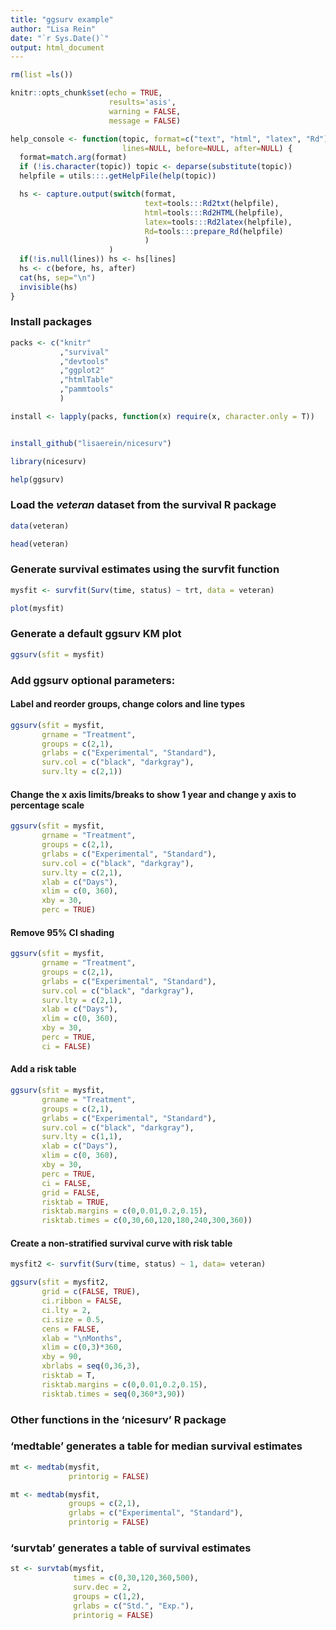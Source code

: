 ```yaml
---
title: "ggsurv example"
author: "Lisa Rein"
date: "`r Sys.Date()`"
output: html_document
---
```


```r

rm(list =ls())

knitr::opts_chunk$set(echo = TRUE,
                      results='asis',
                      warning = FALSE,
                      message = FALSE)

help_console <- function(topic, format=c("text", "html", "latex", "Rd"),
                         lines=NULL, before=NULL, after=NULL) {  
  format=match.arg(format)
  if (!is.character(topic)) topic <- deparse(substitute(topic))
  helpfile = utils:::.getHelpFile(help(topic))

  hs <- capture.output(switch(format, 
                              text=tools:::Rd2txt(helpfile),
                              html=tools:::Rd2HTML(helpfile),
                              latex=tools:::Rd2latex(helpfile),
                              Rd=tools:::prepare_Rd(helpfile)
                              )
                      )
  if(!is.null(lines)) hs <- hs[lines]
  hs <- c(before, hs, after)
  cat(hs, sep="\n")
  invisible(hs)
}

```

### Install packages

```r

packs <- c("knitr"
           ,"survival"
           ,"devtools"
           ,"ggplot2"
           ,"htmlTable"
           ,"pammtools"
           )

install <- lapply(packs, function(x) require(x, character.only = T))


install_github("lisaerein/nicesurv")

library(nicesurv)

help(ggsurv)

```

### Load the _veteran_ dataset from the survival R package

```r

data(veteran)

head(veteran)

```


### Generate survival estimates using the survfit function

```r

mysfit <- survfit(Surv(time, status) ~ trt, data = veteran)

plot(mysfit)

```

### Generate a default ggsurv KM plot

```r

ggsurv(sfit = mysfit)

```

### Add ggsurv optional parameters:

#### Label and reorder groups, change colors and line types

```r

ggsurv(sfit = mysfit,
       grname = "Treatment",
       groups = c(2,1),
       grlabs = c("Experimental", "Standard"),
       surv.col = c("black", "darkgray"),
       surv.lty = c(2,1))

```

#### Change the x axis limits/breaks to show 1 year and change y axis to percentage scale

```r

ggsurv(sfit = mysfit,
       grname = "Treatment",
       groups = c(2,1),
       grlabs = c("Experimental", "Standard"),
       surv.col = c("black", "darkgray"),
       surv.lty = c(2,1),
       xlab = c("Days"),
       xlim = c(0, 360),
       xby = 30,
       perc = TRUE)

```

#### Remove 95% CI shading 

```r

ggsurv(sfit = mysfit,
       grname = "Treatment",
       groups = c(2,1),
       grlabs = c("Experimental", "Standard"),
       surv.col = c("black", "darkgray"),
       surv.lty = c(2,1),
       xlab = c("Days"),
       xlim = c(0, 360),
       xby = 30,
       perc = TRUE,
       ci = FALSE)

```

#### Add a risk table 

```r

ggsurv(sfit = mysfit,
       grname = "Treatment",
       groups = c(2,1),
       grlabs = c("Experimental", "Standard"),
       surv.col = c("black", "darkgray"),
       surv.lty = c(1,1),
       xlab = c("Days"),
       xlim = c(0, 360),
       xby = 30,
       perc = TRUE,
       ci = FALSE,
       grid = FALSE,
       risktab = TRUE,
       risktab.margins = c(0,0.01,0.2,0.15),
       risktab.times = c(0,30,60,120,180,240,300,360))

```

#### Create a non-stratified survival curve with risk table

```r

mysfit2 <- survfit(Surv(time, status) ~ 1, data= veteran)

ggsurv(sfit = mysfit2,
       grid = c(FALSE, TRUE),
       ci.ribbon = FALSE,
       ci.lty = 2,
       ci.size = 0.5,
       cens = FALSE,
       xlab = "\nMonths",
       xlim = c(0,3)*360,
       xby = 90,
       xbrlabs = seq(0,36,3),
       risktab = T,
       risktab.margins = c(0,0.01,0.2,0.15),
       risktab.times = seq(0,360*3,90))

```


### Other functions in the 'nicesurv' R package

### 'medtable' generates a table for median survival estimates

```r

mt <- medtab(mysfit,
             printorig = FALSE)

mt <- medtab(mysfit,
             groups = c(2,1),
             grlabs = c("Experimental", "Standard"),
             printorig = FALSE)

```

### 'survtab' generates a table of survival estimates 

```r

st <- survtab(mysfit,
              times = c(0,30,120,360,500),
              surv.dec = 2,
              groups = c(1,2),
              grlabs = c("Std.", "Exp."),
              printorig = FALSE)

```



